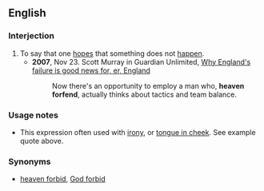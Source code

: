 ==English==

===Interjection===
{{en-interj}}

# To say that one [[hopes]] that something does not [[happen]].
#* '''2007''', Nov 23. Scott Murray in Guardian Unlimited, [http://football.guardian.co.uk/comment/story/0,,2215456,00.html Why England's failure is good news for, er, England]
#*: Now there's an opportunity to employ a man who, '''heaven forfend''', actually thinks about tactics and team balance.

===Usage notes===
* This expression often used with [[irony]], or [[tongue in cheek]]. See example quote above.

===Synonyms===
* [[heaven forbid]], [[God forbid]]